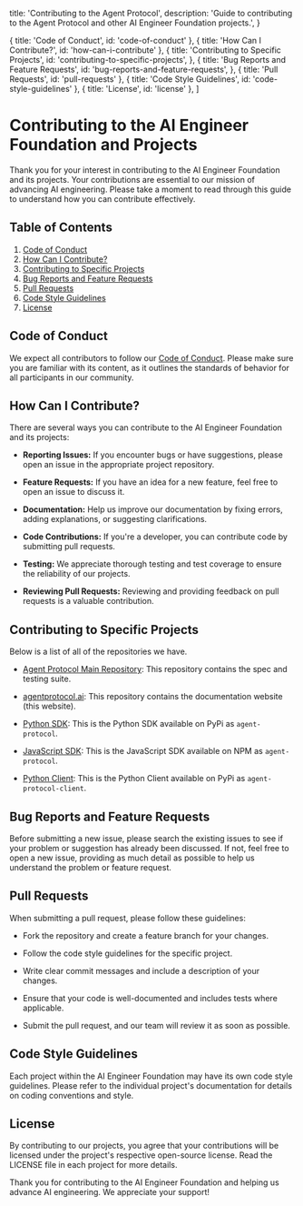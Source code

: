 
  title: 'Contributing to the Agent Protocol',
  description:
    'Guide to contributing to the Agent Protocol and other AI Engineer Foundation projects.',
}

  { title: 'Code of Conduct', id: 'code-of-conduct' },
  { title: 'How Can I Contribute?', id: 'how-can-i-contribute' },
  {
    title: 'Contributing to Specific Projects',
    id: 'contributing-to-specific-projects',
  },
  {
    title: 'Bug Reports and Feature Requests',
    id: 'bug-reports-and-feature-requests',
  },
  { title: 'Pull Requests', id: 'pull-requests' },
  { title: 'Code Style Guidelines', id: 'code-style-guidelines' },
  { title: 'License', id: 'license' },
]

# Contributing to the AI Engineer Foundation and Projects

Thank you for your interest in contributing to the AI Engineer Foundation and its projects. Your contributions are essential to our mission of advancing AI engineering. Please take a moment to read through this guide to understand how you can contribute effectively.

## Table of Contents

1. [Code of Conduct](#code-of-conduct)
2. [How Can I Contribute?](#how-can-i-contribute)
3. [Contributing to Specific Projects](#contributing-to-specific-projects)
4. [Bug Reports and Feature Requests](#bug-reports-and-feature-requests)
5. [Pull Requests](#pull-requests)
6. [Code Style Guidelines](#code-style-guidelines)
7. [License](#license)

## Code of Conduct

We expect all contributors to follow our [Code of Conduct](/contributing/code-of-conduct). Please make sure you are familiar with its content, as it outlines the standards of behavior for all participants in our community.

## How Can I Contribute?

There are several ways you can contribute to the AI Engineer Foundation and its projects:

- **Reporting Issues:** If you encounter bugs or have suggestions, please open an issue in the appropriate project repository.

- **Feature Requests:** If you have an idea for a new feature, feel free to open an issue to discuss it.

- **Documentation:** Help us improve our documentation by fixing errors, adding explanations, or suggesting clarifications.

- **Code Contributions:** If you're a developer, you can contribute code by submitting pull requests.

- **Testing:** We appreciate thorough testing and test coverage to ensure the reliability of our projects.

- **Reviewing Pull Requests:** Reviewing and providing feedback on pull requests is a valuable contribution.

## Contributing to Specific Projects

Below is a list of all of the repositories we have.

- [Agent Protocol Main Repository](https://github.com/ai-engineer-foundation/agent-protocol): This repository contains the spec and testing suite.

- [agentprotocol.ai](https://github.com/ai-engineer-foundation/agentprotocol.ai): This repository contains the documentation website (this website).

- [Python SDK](https://github.com/AI-Engineer-Foundation/agent-protocol/tree/main/packages/sdk/python): This is the Python SDK available on PyPi as `agent-protocol`.

- [JavaScript SDK](https://github.com/AI-Engineer-Foundation/agent-protocol/tree/main/packages/sdk/js): This is the JavaScript SDK available on NPM as `agent-protocol`.

- [Python Client](https://github.com/AI-Engineer-Foundation/agent-protocol/tree/main/packages/client/python): This is the Python Client available on PyPi as `agent-protocol-client`.

## Bug Reports and Feature Requests

Before submitting a new issue, please search the existing issues to see if your problem or suggestion has already been discussed. If not, feel free to open a new issue, providing as much detail as possible to help us understand the problem or feature request.

## Pull Requests

When submitting a pull request, please follow these guidelines:

- Fork the repository and create a feature branch for your changes.

- Follow the code style guidelines for the specific project.

- Write clear commit messages and include a description of your changes.

- Ensure that your code is well-documented and includes tests where applicable.

- Submit the pull request, and our team will review it as soon as possible.

## Code Style Guidelines

Each project within the AI Engineer Foundation may have its own code style guidelines. Please refer to the individual project's documentation for details on coding conventions and style.

## License

By contributing to our projects, you agree that your contributions will be licensed under the project's respective open-source license. Read the LICENSE file in each project for more details.

Thank you for contributing to the AI Engineer Foundation and helping us advance AI engineering. We appreciate your support!
